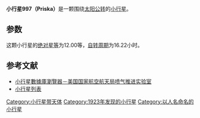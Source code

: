 {{Infobox planet
| bgcolour = #FFFFC0
| name = 997 Priska
| symbol = 
| image = 
| caption = 
| discovery = yes
| discovery_ref = 
| discoverer = [[卡爾·威廉·雷睦斯|卡爾·威廉·雷睦斯]]
| discovery_site = [[王座山天文台|海德堡]] 
| discovered = 1923年11月12日
| designations = yes
| mp_name = 
| named_after = 
| alt_names = 1923 NR
| mp_category = [[小行星帶|主帶]]
| orbit_ref = <ref>[http://ssd.jpl.nasa.gov/sbdb.cgi?sstr=997 997 Priska (1923 NR)]</ref>
| epoch = 2013年2月6日
| aphelion = {{convert|3.15556302026194|AU|km|3|abbr=on|lk=out}}
| perihelion = {{convert|2.180887649322374|AU|km|3|abbr=on}}
| semimajor = {{convert|2.668225334792157|AU|km|3|abbr=on}}
| eccentricity = 1826448760212168
| period = 1591.960112690721 [[日|日]]<br />4.36[[儒略年|儒略年]]
| avg_speed = 
| inclination = 10.50621595518475°
| asc_node = 247.1188697660372°
| mean_anomaly = 204.8310468407582°
| arg_peri = 51.74043270472355
| satellites = 
| physical_characteristics = yes
| dimensions = 
| mass = 
| density = 
| surface_grav = 
| escape_velocity = 
| sidereal_day = 
| axial_tilt = 
| pole_ecliptic_lat = 
| pole_ecliptic_lon = 
| albedo = 
| temperatures= 
| temp_name1 = 
| mean_temp_1 = 
| max_temp_1 = 
| temp_name2 = 
| max_temp_2 = 
| spectral_type = 
| abs_magnitude = 12.00
}}

'''小行星997（Priska）'''是一颗围绕[[太阳|太阳]][[公转|公转]]的[[小行星|小行星]]。

==参数==
这颗小行星的[[绝对星等|绝对星等]]为12.00等，[[自转周期|自转周期]]为16.22小时。

==参考文献==
{{reflist}}

*[http://ssd.jpl.nasa.gov/sbdb.cgi#top 小行星數據庫瀏覽器－美国国家航空航天局喷气推进实验室] {{Wayback|url=http://ssd.jpl.nasa.gov/sbdb.cgi#top |date=20100929043420 }}
*[http://cfa-www.harvard.edu/iau/lists/NumberedMPs.txt 小行星列表] {{Wayback|url=http://cfa-www.harvard.edu/iau/lists/NumberedMPs.txt |date=20080517010638 }}

{{Minor Planet Number|[[小行星996|小行星996]]|[[小行星998|小行星998]]}}
{{小天体}}

[[Category:小行星带天体|Category:小行星带天体]]
[[Category:1923年发现的小行星|Category:1923年发现的小行星]]
[[Category:以人名命名的小行星|Category:以人名命名的小行星]]